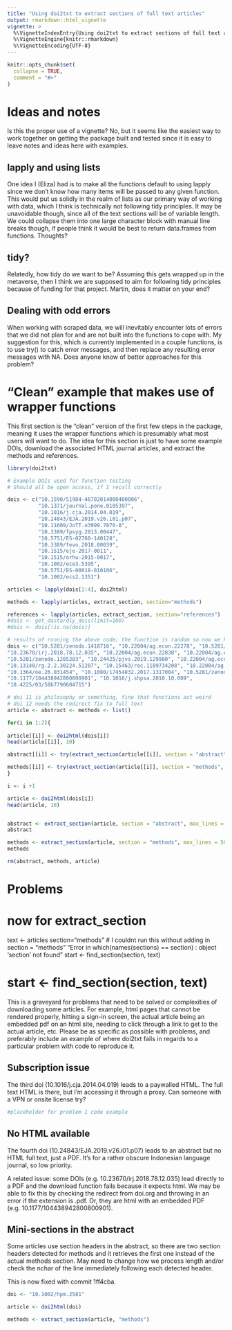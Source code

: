 ```yaml
---
title: "Using doi2txt to extract sections of full text articles"
output: rmarkdown::html_vignette
vignette: >
  %\VignetteIndexEntry{Using doi2txt to extract sections of full text articles}
  %\VignetteEngine{knitr::rmarkdown}
  %\VignetteEncoding{UTF-8}
---
```


```r
knitr::opts_chunk$set(
  collapse = TRUE,
  comment = "#>"
)
```

# Ideas and notes

Is this the proper use of a vignette? No, but it seems like the easiest way to work together on getting the package built and tested since it is easy to leave notes and ideas here with examples.

## lapply and using lists

One idea I (Eliza) had is to make all the functions default to using lapply since we don't know how many items will be passed to any given function. This would put us solidly in the realm of lists as our primary way of working with data, which I think is technically not following tidy principles. It may be unavoidable though, since all of the text sections will be of variable length. We could collapse them into one large character block with manual line breaks though, if people think it would be best to return data.frames from functions. Thoughts?

## tidy?

Relatedly, how tidy do we want to be? Assuming this gets wrapped up in the metaverse, then I think we are supposed to aim for following tidy principles because of funding for that project. Martin, does it matter on your end?

## Dealing with odd errors

When working with scraped data, we will inevitably encounter lots of errors that we did not plan for and are not built into the functions to cope with. My suggestion for this, which is currently implemented in a couple functions, is to use try() to catch error messages, and then replace any resulting error messages with NA. Does anyone know of better approaches for this problem?


# "Clean" example that makes use of wrapper functions

This first section is the "clean" version of the first few steps in the package, meaning it uses the wrapper functions which is presumably what most users will want to do. The idea for this section is just to have some example DOIs, download the associated HTML journal articles, and extract the methods and references.

```r

library(doi2txt)

# Example DOIs used for function testing
# Should all be open access, if I recall correctly

dois <- c("10.1590/S1984-46702014000400006",
          "10.1371/journal.pone.0105397",
          "10.1016/j.cja.2014.04.019",
          "10.24843/EJA.2019.v26.i01.p07",
          "10.11609/JoTT.o3999.7870-8",
          "10.3389/fpsyg.2013.00447",
          "10.5751/ES-02760-140128",
          "10.3389/fevo.2018.00039",
          "10.1515/eje-2017-0011",
          "10.1515/orhu-2015-0017",
          "10.1002/ece3.5395",
          "10.5751/ES-00018-010106",
          "10.1002/ecs2.1351")

articles <- lapply(dois[1:4], doi2html)

methods <- lapply(articles, extract_section, section="methods")

references <- lapply(articles, extract_section, section="references")
#dois <- get_dastardly_dois(limit=100)
#dois <- dois[!is.na(dois)]

# results of running the above code; the function is random so now we have persistent dois
dois <- c("10.5281/zenodo.1418716", "10.22004/ag.econ.22278", "10.5281/zenodo.2575479", 
"10.23670/irj.2018.78.12.035", "10.22004/ag.econ.22830", "10.22004/ag.econ.131625", 
"10.5281/zenodo.1285283", "10.24425/pjvs.2019.129980", "10.22004/ag.econ.263729", 
"10.13140/rg.2.2.30224.51207", "10.15463/rec.1189734208", "10.22004/ag.econ.159552", 
"10.1364/oe.26.031454", "10.1080/17454832.2017.1317004", "10.5281/zenodo.3548042", 
"10.1177/104438942800800901", "10.1016/j.shpsa.2010.10.009", 
"10.4225/03/58b7790604715")

# doi 11 is philosophy or something, fine that functions act weird
# doi 12 needs the redirect fix to full text
article <- abstract <- methods <- list()

for(i in 1:2){
  
article[[i]] <- doi2html(dois[i])
head(article[[i]], 10)

abstract[[i]] <- try(extract_section(article[[i]], section = "abstract", max_lines = 1, clean=TRUE, min_words = 50, forcestart = TRUE))

methods[[i]] <- try(extract_section(article[[i]], section = "methods", max_lines = 50, clean=TRUE, min_words=1, forcestart = FALSE))
}

i <- i +1

article <- doi2html(dois[i])
head(article, 10)


abstract <- extract_section(article, section = "abstract", max_lines = 1, clean=TRUE, min_words = 50, forcestart = TRUE)
abstract

methods <- extract_section(article, section = "methods", max_lines = 50, clean=TRUE, min_words=1, forcestart = FALSE)
methods

rm(abstract, methods, article)

```

# Problems


# now for extract_section
text <- articles
section="methods"
# I couldnt run this without adding in section = "methods" "Error in which(names(sections) == section) : object 'section' not found"
start <- find_section(section, text)

# start <- find_section(section, text)

This is a graveyard for problems that need to be solved or complexities of downloading some articles. For example, html pages that cannot be rendered properly, hitting a sign-in screen, the actual article being an embedded pdf on an html site, needing to click through a link to get to the actual article, etc. Please be as specific as possible with problems, and preferably include an example of where doi2txt fails in regards to a particular problem with code to reproduce it. 

## Subscription issue

The third doi (10.1016/j.cja.2014.04.019) leads to a paywalled HTML. The full text HTML is there, but I'm accessing it through a proxy. Can someone with a VPN or onsite license try?

```r

#placeholder for problem 1 code example

```

## No HTML available

The fourth doi (10.24843/EJA.2019.v26.i01.p07) leads to an abstract but no HTML full text, just a PDF. It's for a rather obscure Indonesian language journal, so low priority.

A related issue: some DOIs (e.g. 10.23670/irj.2018.78.12.035) lead directly to a PDF and the download function fails because it expects html. We may be able to fix this by checking the redirect from doi.org and throwing in an error if the extension is .pdf. Or, they are html with an embedded PDF (e.g. 10.1177/104438942800800901).

## Mini-sections in the abstract

Some articles use section headers in the abstract, so there are two section headers detected for methods and it retrieves the first one instead of the actual methods section. May need to change how we process length and/or check the nchar of the line immediately following each detected header.

This is now fixed with commit 1ff4cba.

```r
doi <- "10.1002/hpm.2581"

article <- doi2html(doi)

methods <- extract_section(article, "methods")

```

